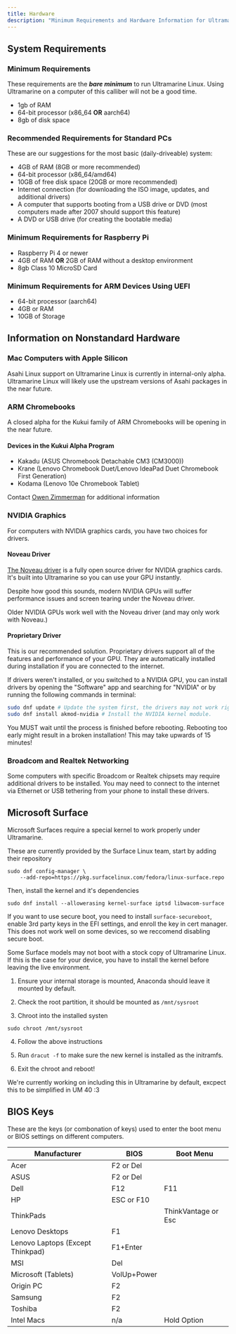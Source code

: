 ```yaml
---
title: Hardware
description: "Minimum Requirements and Hardware Information for Ultramarine Linux"
---
```



## System Requirements

### Minimum Requirements

These requirements are the **_bare minimum_** to run Ultramarine Linux. Using Ultramarine on a computer of this calliber will not be a good time.

- 1gb of RAM
- 64-bit processor (x86_64 **OR** aarch64)
- 8gb of disk space

### Recommended Requirements for Standard PCs

These are our suggestions for the most basic (daily-driveable) system:

- 4GB of RAM (8GB or more recommended)
- 64-bit processor (x86_64/amd64)
- 10GB of free disk space (20GB or more recommended)
- Internet connection (for downloading the ISO image, updates, and additional drivers)
- A computer that supports booting from a USB drive or DVD (most computers made after 2007 should support this feature)
- A DVD or USB drive (for creating the bootable media)

### Minimum Requirements for Raspberry Pi

- Raspberry Pi 4 or newer
- 4GB of RAM **OR** 2GB of RAM without a desktop environment
- 8gb Class 10 MicroSD Card

### Minimum Requirements for ARM Devices Using UEFI

- 64-bit processor (aarch64)
- 4GB or RAM
- 10GB of Storage

## Information on Nonstandard Hardware

### Mac Computers with Apple Silicon

Asahi Linux support on Ultramarine Linux is currently in internal-only alpha. Ultramarine Linux will likely use the upstream versions of Asahi packages in the near future.

### ARM Chromebooks

A closed alpha for the Kukui family of ARM Chromebooks will be opening in the near future.

#### Devices in the Kukui Alpha Program

- Kakadu (ASUS Chromebook Detachable CM3 (CM3000))
- Krane (Lenovo Chromebook Duet/Lenovo IdeaPad Duet Chromebook First Generation)
- Kodama (Lenovo 10e Chromebook Tablet)

Contact [Owen Zimmerman](mailto:owen@fyralabs.com) for additional information

### NVIDIA Graphics

For computers with NVIDIA graphics cards, you have two choices for drivers.

#### Noveau Driver

[The Noveau driver](https://nouveau.freedesktop.org/) is a fully open source driver for NVIDIA graphics cards. It's built into Ultramarine so you can use your GPU instantly.

Despite how good this sounds, modern NVIDIA GPUs will suffer performance issues and screen tearing under the Noveau driver.

Older NVIDIA GPUs work well with the Noveau driver (and may only work with Noveau.)

#### Proprietary Driver

This is our recommended solution. Proprietary drivers support all of the features and performance of your GPU. They are automatically installed during installation if you are connected to the internet.

If drivers weren't installed, or you switched to a NVIDIA GPU, you can install drivers by opening the "Software" app and searching for "NVIDIA" or by running the following commands in terminal:

```bash
sudo dnf update # Update the system first, the drivers may not work right if you don't.
sudo dnf install akmod-nvidia # Install the NVIDIA kernel module.
```

<Alert type="warning">
  You MUST wait until the process is finished before rebooting. Rebooting too
  early might result in a broken installation! This may take upwards of 15
  minutes!
</Alert>

### Broadcom and Realtek Networking

Some computers with specific Broadcom or Realtek chipsets may require additional drivers to be installed. You may need to connect to the internet via Ethernet or USB tethering from your phone to install these drivers.

## Microsoft Surface

Microsoft Surfaces require a special kernel to work properly under Ultramarine.

These are currently provided by the Surface Linux team, start by adding their repository
```shell
sudo dnf config-manager \
    --add-repo=https://pkg.surfacelinux.com/fedora/linux-surface.repo
```

Then, install the kernel and it's dependencies
```shell
sudo dnf install --allowerasing kernel-surface iptsd libwacom-surface
```

If you want to use secure boot, you need to install `surface-secureboot`, enable 3rd party keys in the EFI settings, and enroll the key in cert manager. This does not work well on some devices, so we reccomend disabling secure boot.


Some Surface models may not boot with a stock copy of Ultramarine Linux. If this is the case for your device, you have to install the kernel before leaving the live environment.

1. Ensure your internal storage is mounted, Anaconda should leave it mounted by default.

2. Check the root partition, it should be mounted as `/mnt/sysroot`

3. Chroot into the installed systen
```
sudo chroot /mnt/sysroot
```
4. Follow the above instructions

5. Run `dracut -f` to make sure the new kernel is installed as the initramfs.

6. Exit the chroot and reboot!
<Alert type="info">
  We're currently working on including this in Ultramarine by default, excpect this to be simplified in UM 40 :3
</Alert>


## BIOS Keys

These are the keys (or combonation of keys) used to enter the boot menu or BIOS settings on different computers.

| Manufacturer | BIOS | Boot Menu |
|--------------|------|-----------|
| Acer         | F2 or Del  |           |
| ASUS         | F2 or Del   |           |
| Dell         | F12  | F11       |
| HP           | ESC or F10 |     |
| ThinkPads    |      | ThinkVantage or Esc |
| Lenovo Desktops | F1 | |
| Lenovo Laptops (Except Thinkpad) | F1+Enter | |
| MSI | Del | |
| Microsoft (Tablets) | VolUp+Power | |
| Origin PC | F2 | |
| Samsung | F2 | |
| Toshiba |F2 | |
| Intel Macs | n/a | Hold Option |